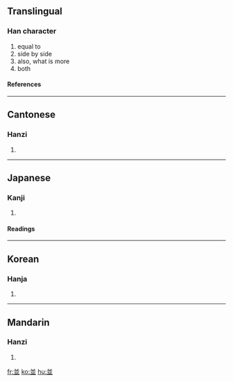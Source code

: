 {{see|并]], [[幷|竝}}<!-- may be replaced by zh-forms -->

==Translingual==
===Han character===
{{Han char|rad=一|as=07|sn=8|four=8010<sub>2</sub>|canj=廿廿金 (TTC)}}
# equal to
# side by side
# also, what is more
# both
====References====
{{Han ref|kx=0078.140|dkj=00054|dj=0157.250|hdz=10246.020|uh=4E26|ud=20006|bh=A8C3|bd=43203}}
----
==Cantonese==
===Hanzi===
{{yue-hanzi|jyut=|y=bing6, bong6}}
# {{defn|Cantonese}}
----
==Japanese==
===Kanji===
{{ja-kanji|grade=|rs=一07}}
# {{defn|Japanese}}
====Readings====
{{ja-readings|on=[[へい]] (hei)|kun=[[なみ]] (nami), [[ならぶ]] (narabu), [[ならびに]] (narabini)}}
----
==Korean==
===Hanja===
{{ko-hanja|hangeul=병|rv=byeong|mr=pyŏng}}
# {{defn|Korean}}
----
==Mandarin==
===Hanzi===
{{cmn-hanzi|sim=并|pin=[[bìng]] (bing4)|wg=ping<sup>4</sup>}}
# {{defn|Mandarin}}

[[fr:並]]
[[ko:並]]
[[hu:並]]